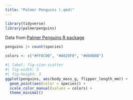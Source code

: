 ```yaml
---
title: "Palmer Penguins (.qmd)"
---
```


```r
library(tidyverse)
library(palmerpenguins)
```

Data from [Palmer Penguins R package](https://allisonhorst.github.io/palmerpenguins/)


```r
penguins |> count(species)
```


```r
colors <- c("#FF8C00", "#A020F0", "#008B8B")
```

```r
#| label: fig-size-scatter
#| fig-width: 3
#| fig-height: 3
ggplot(penguins, aes(body_mass_g, flipper_length_mm)) +
  geom_point(aes(color = species)) +
  scale_color_manual(values = colors) +
  theme_minimal()
```